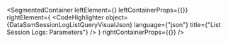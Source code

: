 
<SegmentedContainer
  leftElement={<DataSsmSessionLogListQueryDesc />}
  leftContainerProps={{}}
  rightElement={
    <CodeHighlighter
      object={DataSsmSessionLogListQueryVisualJson}
      language={"json"}
      title={"List Session Logs: Parameters"}
    />
  }
  rightContainerProps={{}}
/>
